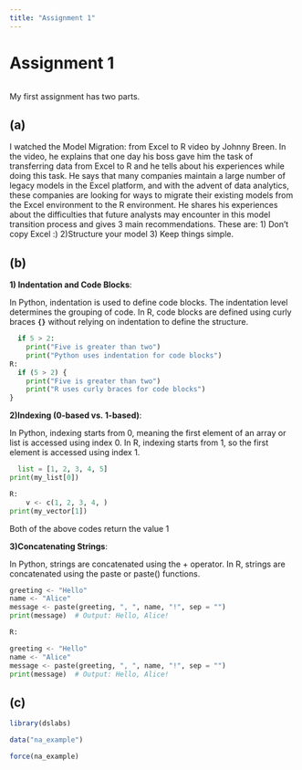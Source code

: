 ```yaml
---
title: "Assignment 1"
---
```


# Assignment 1

```{}
```

My first assignment has two parts.

## (a)

I watched the Model Migration: from Excel to R video by Johnny Breen. In the video, he explains that one day his boss gave him the task of transferring data from Excel to R and he tells about his experiences while doing this task. He says that many companies maintain a large number of legacy models in the Excel platform, and with the advent of data analytics, these companies are looking for ways to migrate their existing models from the Excel environment to the R environment. He shares his experiences about the difficulties that future analysts may encounter in this model transition process and gives 3 main recommendations. These are: 1) Don't copy Excel :) 2)Structure your model 3) Keep things simple.

## (b)

**1) Indentation and Code Blocks**:

In Python, indentation is used to define code blocks. The indentation level determines the grouping of code. In R, code blocks are defined using curly braces **`{}`** without relying on indentation to define the structure.

```{Python:}
  if 5 > 2:
    print("Five is greater than two")
    print("Python uses indentation for code blocks")
R:
  if (5 > 2) {
    print("Five is greater than two")
    print("R uses curly braces for code blocks")
}
```

**2)Indexing (0-based vs. 1-based)**:

In Python, indexing starts from 0, meaning the first element of an array or list is accessed using index 0. In R, indexing starts from 1, so the first element is accessed using index 1.

```{python:}
  list = [1, 2, 3, 4, 5]
print(my_list[0])

R:
    v <- c(1, 2, 3, 4, )
print(my_vector[1])

```

Both of the above codes return the value 1

**3)Concatenating Strings**:

In Python, strings are concatenated using the + operator. In R, strings are concatenated using the paste or paste() functions.

```{python:}
  
greeting <- "Hello"
name <- "Alice"
message <- paste(greeting, ", ", name, "!", sep = "")
print(message)  # Output: Hello, Alice!

R:

greeting <- "Hello"
name <- "Alice"
message <- paste(greeting, ", ", name, "!", sep = "")
print(message)  # Output: Hello, Alice!
```

## **(c)**

```r
library(dslabs)

data("na_example")

force(na_example)
```
